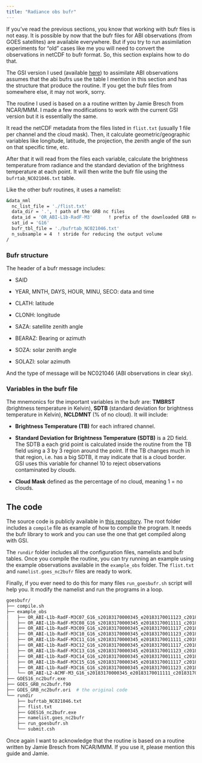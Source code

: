 ```yaml
---
title: "Radiance obs bufr"
---
```


If you've read the previous sections, you know that working with bufr files is not easy. It is possible by now that the bufr files for ABI observations (from GOES satellites) are available everywhere. But if you try to run assimilation experiments for "old" cases like me you will need to convert the observations in netCDF to bufr format. So, this section explains how to do that.

::: callout-important
The GSI version I used (available [here](https://github.com/paocorrales/comGSIv3.7_EnKFv1.3)) to assimilate ABI observations assumes that the abi bufrs use the table I mention in this section and has the structure that produce the routine. If you get the bufr files from somewhere else, it may not work, sorry.
:::

The routine I used is based on a a routine written by Jamie Bresch from NCAR/MMM. I made a few modifications to work with the current GSI version but it is essentially the same.

It read the netCDF metadata from the files listed in `flist.txt` (usually 1 file per channel and the cloud mask). Then, it calculate geometric/geographic variables like longitude, latitude, the projection, the zenith angle of the sun on that specific time, etc.

After that it will read from the files each variable, calculate the brightness temperature from radiance and the standard deviation of the brightness temperature at each point. It will then write the bufr file using the `bufrtab_NC021046.txt` table.

Like the other bufr routines, it uses a namelist:

``` bash
&data_nml
  nc_list_file = './flist.txt'
  data_dir = '.', ! path of the GRB nc files
  data_id = 'OR_ABI-L1b-RadF-M3'      ! prefix of the downloaded GRB nc files
  sat_id = 'G16'
  bufr_tbl_file = './bufrtab_NC021046.txt'
  n_subsample = 4  ! stride for reducing the output volume
/
```

### Bufr structure

The header of a bufr message includes:

-   SAID

-   YEAR, MNTH, DAYS, HOUR, MINU, SECO: data and time

-   CLATH: latitude

-   CLONH: longitude

-   SAZA: satellite zenith angle

-   BEARAZ: Bearing or azimuth

-   SOZA: solar zenith angle

-   SOLAZI: solar azimuth

And the type of message will be NC021046 (ABI observations in clear sky).

### Variables in the bufr file

The mnemonics for the important variables in the bufr are: **TMBRST** (brightness temperature in Kelvin), **SDTB** (standard deviation for brightness temperature in Kelvin), **NCLDMNT** (% of no cloud). It will include:

-   **Brightness Temperature (TB)** for each infrared channel.

-   **Standard Deviation for Brightness Temperature (SDTB)** is a 2D field. The SDTB a each grid point is calculated inside the routine from the TB field using a 3 by 3 region around the point. If the TB changes much in that region, i.e. has a big SDTB, it may indicate that is a cloud border. GSI uses this variable for channel 10 to reject observations contaminated by clouds.

-   **Cloud Mask** defined as the percentage of no cloud, meaning 1 = no clouds.

## The code

The source code is publicly available in [this repository](https://github.com/paocorrales/goesbufr). The root folder includes a `compile` file as example of how to compile the program. It needs the bufr library to work and you can use the one that get compiled along with GSI.

The `rundir` folder includes all the configuration files, namelists and bufr tables. Once you compile the routine, you can try running an example using the example observations available in the `example_obs` folder. The `flist.txt` and `namelist.goes_nc2bufr` files are ready to work.

Finally, if you ever need to do this for many files `run_goesbufr.sh` script will help you. It modify the namelist and run the programs in a loop.

``` bash
goesbufr/
├── compile.sh
├── example_obs
│   ├── OR_ABI-L1b-RadF-M3C07_G16_s20183170000345_e20183170011123_c20183170011157.nc
│   ├── OR_ABI-L1b-RadF-M3C08_G16_s20183170000345_e20183170011111_c20183170011157.nc
│   ├── OR_ABI-L1b-RadF-M3C09_G16_s20183170000345_e20183170011117_c20183170011172.nc
│   ├── OR_ABI-L1b-RadF-M3C10_G16_s20183170000345_e20183170011123_c20183170011169.nc
│   ├── OR_ABI-L1b-RadF-M3C11_G16_s20183170000345_e20183170011111_c20183170011168.nc
│   ├── OR_ABI-L1b-RadF-M3C12_G16_s20183170000345_e20183170011117_c20183170011173.nc
│   ├── OR_ABI-L1b-RadF-M3C13_G16_s20183170000345_e20183170011123_c20183170011175.nc
│   ├── OR_ABI-L1b-RadF-M3C14_G16_s20183170000345_e20183170011111_c20183170011176.nc
│   ├── OR_ABI-L1b-RadF-M3C15_G16_s20183170000345_e20183170011117_c20183170011176.nc
│   ├── OR_ABI-L1b-RadF-M3C16_G16_s20183170000345_e20183170011123_c20183170011176.nc
│   └── OR_ABI-L2-ACMF-M3_G16_s20183170000345_e20183170011111_c20183170011289.nc
├── GOES16_nc2bufr.exe
├── GOES_GRB_nc2bufr.f90
├── GOES_GRB_nc2bufr.ori  # the original code
└── rundir
    ├── bufrtab_NC021046.txt
    ├── flist.txt
    ├── GOES16_nc2bufr.exe
    ├── namelist.goes_nc2bufr
    ├── run_goesbufr.sh
    └── submit.csh
```

::: callout-important
Once again I want to acknowledge that the routine is based on a routine written by Jamie Bresch from NCAR/MMM. If you use it, please mention this guide and Jamie.
:::
